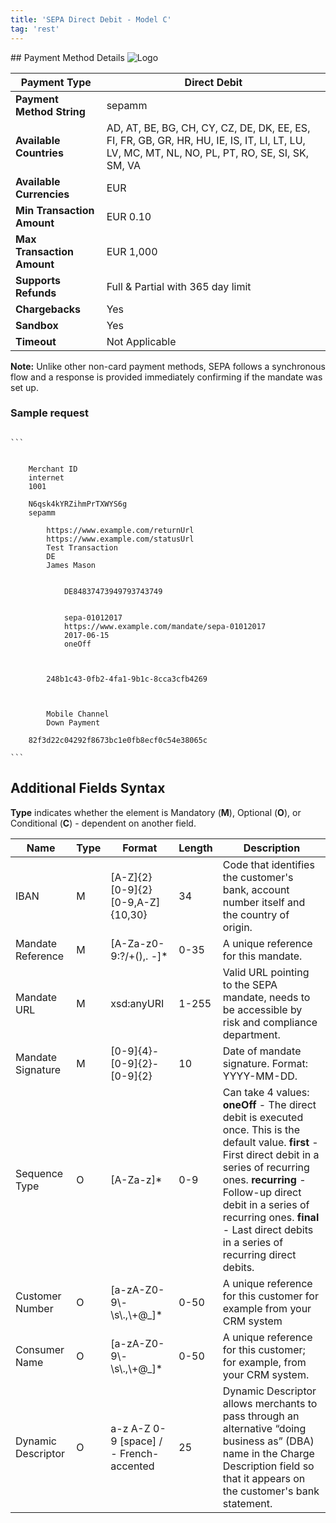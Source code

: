 ```yaml
---
title: 'SEPA Direct Debit - Model C'
tag: 'rest'
---
```

        
<div className="flex justify-between items-baseline">
    ## Payment Method Details
    <img alt="Logo" style={{maxWidth: "150px"}} src="/sites/default/files/migrated_images/assets/images/apms/sepamm.png" />
</div>

| **Payment Type**           | Direct Debit                                                                                                                                   |
| -------------------------- | ---------------------------------------------------------------------------------------------------------------------------------------------- |
| **Payment Method String**  | sepamm                                                                                                                                         |
| **Available Countries**    | AD, AT, BE, BG, CH, CY, CZ, DE, DK, EE, ES, FI, FR, GB, GR, HR, HU, IE, IS, IT, LI, LT, LU, LV, MC, MT, NL, NO, PL, PT, RO, SE, SI, SK, SM, VA |
| **Available Currencies**   | EUR                                                                                                                                            |
| **Min Transaction Amount** | EUR 0.10                                                                                                                                       |
| **Max Transaction Amount** | EUR 1,000                                                                                                                                      |
| **Supports Refunds**       | Full & Partial with 365 day limit                                                                                                              |
| **Chargebacks**            | Yes                                                                                                                                            |
| **Sandbox**                | Yes                                                                                                                                            |
| **Timeout**                | Not Applicable                                                                                                                                 |

**Note:** Unlike other non-card payment methods, SEPA follows a synchronous flow and a response is provided immediately confirming if the mandate was set up.

### Sample request

<Code id="xml" title="XML" language="markup">
```
<?xml version='1.0' encoding='UTF-8'?>
<request type='payment-set' timestamp='{{ timestamp }}'>
    <merchantid>Merchant ID</merchantid>
    <account>internet</account>
    <amount currency='EUR'>1001</amount>
    <autosettle flag='1' />
    <orderid>N6qsk4kYRZihmPrTXWYS6g</orderid>
    <paymentmethod>sepamm</paymentmethod>
    <paymentmethoddetails>
        <returnurl>https://www.example.com/returnUrl</returnurl>
        <statusupdateurl>https://www.example.com/statusUrl</statusupdateurl>
        <descriptor>Test Transaction</descriptor>
        <country>DE</country>
        <accountholdername>James Mason</accountholdername>
        <!-- Begin Mandatory / Optional Additional Fields -->
        <bankaccount>
            <iban>DE84837473949793743749</iban>
        </bankaccount>
        <mandate>
            <mandatereference>sepa-01012017</mandatereference>
            <mandateurl>https://www.example.com/mandate/sepa-01012017</mandateurl>
            <mandatesignaturedate>2017-06-15</mandatesignaturedate>
            <sequencetype>oneOff</sequencetype>
        </mandate>
    </paymentmethoddetails>
    <tssinfo>
        <custnum>248b1c43-0fb2-4fa1-9b1c-8cca3cfb4269</custnum>
    </tssinfo>
    <!-- End Mandatory / Optional Additional Fields -->
    <comments>
        <comment id='1'>Mobile Channel</comment>
        <comment id='2'>Down Payment</comment>
    </comments>
    <sha1hash>82f3d22c04292f8673bc1e0fb8ecf0c54e38065c</sha1hash>
</request>
```
</Code>

## Additional Fields Syntax

**Type** indicates whether the element is Mandatory (**M**), Optional (**O**), or Conditional (**C**) - dependent on another field.

| Name               | Type | Format                                    | Length | Description                                                                                                                                                                                                                                                                                                  |
| ------------------ | ---- | ----------------------------------------- | ------ | ------------------------------------------------------------------------------------------------------------------------------------------------------------------------------------------------------------------------------------------------------------------------------------------------------------ |
| IBAN               | M    | \[A-Z\]{2}\[0-9\]{2}\[0-9,A-Z\]{10,30}    | 34     | Code that identifies the customer's bank, account number itself and the country of origin.                                                                                                                                                                                                                   |
| Mandate Reference  | M    | \[A-Za-z0-9:?/+(),. -\]\*                 | 0-35   | A unique reference for this mandate.                                                                                                                                                                                                                                                                         |
| Mandate URL        | M    | xsd:anyURI                                | 1-255  | Valid URL pointing to the SEPA mandate, needs to be accessible by risk and compliance department.                                                                                                                                                                                                            |
| Mandate Signature  | M    | \[0-9\]{4}-\[0-9\]{2}-\[0-9\]{2}          | 10     | Date of mandate signature. Format: YYYY-MM-DD.                                                                                                                                                                                                                                                               |
| Sequence Type      | O    | \[A-Za-z\]\*                              | 0-9    | Can take 4 values: **oneOff** \- The direct debit is executed once. This is the default value. **first** \- First direct debit in a series of recurring ones. **recurring** \- Follow-up direct debit in a series of recurring ones. **final** \- Last direct debits in a series of recurring direct debits. |
| Customer Number    | O    | \[a-zA-Z0-9\\-\\s\\.,\\+@\_\]\*           | 0-50   | A unique reference for this customer for example from your CRM system                                                                                                                                                                                                                                        |
| Consumer Name      | O    | \[a-zA-Z0-9\\-\\s\\.,\\+@\_\]\*           | 0-50   | A unique reference for this customer; for example, from your CRM system.                                                                                                                                                                                                                                     |
| Dynamic Descriptor | O    | a-z A-Z 0-9 \[space\] / - French-accented | 25     | Dynamic Descriptor allows merchants to pass through an alternative “doing business as” (DBA) name in the Charge Description field so that it appears on the customer's bank statement.                                                                                                                       |